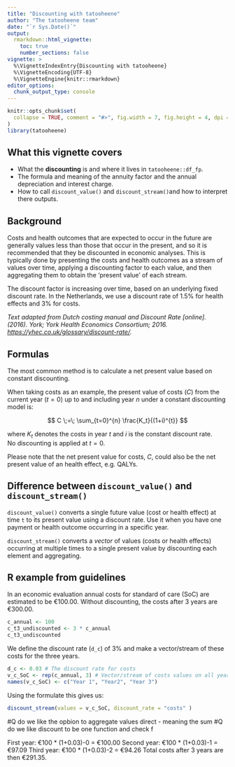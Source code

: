 ```yaml
---
title: "Discounting with tatooheene"
author: "The tatooheene team"
date: "`r Sys.Date()`"
output:
  rmarkdown::html_vignette:
    toc: true
    number_sections: false
vignette: >
  %\VignetteIndexEntry{Discounting with tatooheene}
  %\VignetteEncoding{UTF-8}
  %\VignetteEngine{knitr::rmarkdown}
editor_options: 
  chunk_output_type: console
---
```


```r
knitr::opts_chunk$set(
  collapse = TRUE, comment = "#>", fig.width = 7, fig.height = 4, dpi = 120
)
library(tatooheene)
```

## What this vignette covers

-   What the **discounting** is and where it lives in `tatooheene::df_fp`.
-   The formula and meaning of the annuity factor and the annual depreciation and interest charge.
-   How to call `discount_value()` and `discount_stream()`and how to interpret there outputs.

## Background

Costs and health outcomes that are expected to occur in the future are generally values less than those that occur in the present, and so it is recommended that they be discounted in economic analyses. This is typically done by presenting the costs and health outcomes as a stream of values over time, applying a discounting factor to each value, and then aggregating them to obtain the ‘present value’ of each stream.

The discount factor is increasing over time, based on an underlying fixed discount rate. In the Netherlands, we use a discount rate of 1.5% for health effects and 3% for costs.

*Text adapted from Dutch costing manual and Discount Rate [online]. (2016). York; York Health Economics Consortium; 2016. <https://yhec.co.uk/glossary/discount-rate/>.*

## Formulas

The most common method is to calculate a net present value based on constant discounting.

When taking costs as an example, the present value of costs ($C$) from the current year ($t=0$) up to and including year $n$ under a constant discounting model is:

$$
C \;=\; \sum_{t=0}^{n} \frac{K_t}{(1+i)^{t}}
$$

where $K_t$ denotes the costs in year $t$ and $i$ is the constant discount rate.\
No discounting is applied at $t=0$.

Please note that the net present value for costs, $C$, could also be the net present value of an health effect, e.g. QALYs.

## Difference between `discount_value()` and `discount_stream()`

`discount_value()` converts a single future value (cost or health effect) at time `t` to its present value using a discount rate. Use it when you have one payment or health outcome occurring in a specific year.

`discount_stream()` converts a *vector* of values (costs or health effects) occurring at multiple times to a single present value by discounting each element and aggregating.

## R example from guidelines

In an economic evaluation annual costs for standard of care (SoC) are estimated to be €100.00. Without discounting, the costs after 3 years are €300.00.

```r
c_annual <- 100
c_t3_undiscounted <- 3 * c_annual
c_t3_undiscounted
```

We define the discount rate (`d_c`) of 3% and make a vector/stream of these costs for the three years.

```r
d_c <- 0.03 # The discount rate for costs 
v_c_SoC <- rep(c_annual, 3) # Vector/stream of costs values on all years for standard of care 
names(v_c_SoC) <- c("Year 1", "Year2", "Year 3")
```

Using the formulate this gives us:

```r
discount_stream(values = v_c_SoC, discount_rate = "costs" )
```

#Q do we like the opbion to aggregate values direct - meaning the sum #Q do we like discount to be one function and check f

First year: €100 \* (1+0.03)-0 = €100.00 Second year: €100 \* (1+0.03)-1 = €97.09 Third year: €100 \* (1+0.03)-2 = €94.26 Total costs after 3 years are then €291.35.
